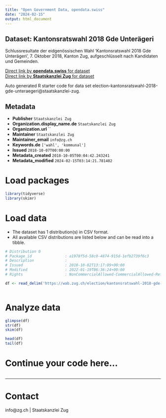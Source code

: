 ```yaml
---
title: "Open Government Data, opendata.swiss"
date: "2024-02-15"
output: html_document
---
```


## Dataset: Kantonsratswahl 2018 Gde Unterägeri

Schlussresultate der eidgenössischen Wahl 'Kantonsratswahl 2018 Gde Unterägeri', 7. Oktober 2018, Kanton Zug, aufgeschlüsselt nach Kandidaten und Gemeinden.

[Direct link by **opendata.swiss** for dataset](https://opendata.swiss/de/dataset/kantonsratswahl-2018-gde-unterageri)<br>
[Direct link by **Staatskanzlei Zug** for dataset](https://wab.zug.ch/election/kantonsratswahl-2018-gde-unteraegeri/data)

Auto generated R starter code for data set election-kantonsratswahl-2018-gde-unteraegeri@staatskanzlei-zug.

## Metadata

- **Publisher** `Staatskanzlei Zug`
- **Organization.display_name.de** `Staatskanzlei Zug`
- **Organization.url** ``
- **Maintainer** `Staatskanzlei Zug`
- **Maintainer_email** `info@zg.ch`
- **Keywords.de** `['wahl', 'kommunal']`
- **Issued** `2018-10-07T00:00:00`
- **Metadata_created** `2018-10-05T00:04:42.243241`
- **Metadata_modified** `2024-02-15T03:14:21.781402`


# Load packages

```r

library(tidyverse)
library(skimr)

```

# Load data

-   The dataset has 1 distribution(s) in CSV format.
-   All available CSV distributions are listed below and can be read into a tibble.

```r

# Distribution 0
# Package_id               : a1978f5d-58c0-4874-915d-1efb2739f6c3
# Description              : 
# Issued                   : 2018-10-02T13:17:09+00:00
# Modified                 : 2022-01-19T06:36:24+00:00
# Rights                   : NonCommercialAllowed-CommercialAllowed-ReferenceRequired

df <- read_delim('https://wab.zug.ch/election/kantonsratswahl-2018-gde-unteraegeri/data-csv')



```

# Analyze data

```r

glimpse(df)
str(df)
skim(df)

head(df)
tail(df)

```

# Continue your code here...

```r

```

------------------------------------------------------------------------

# Contact

info@zg.ch | Staatskanzlei Zug

